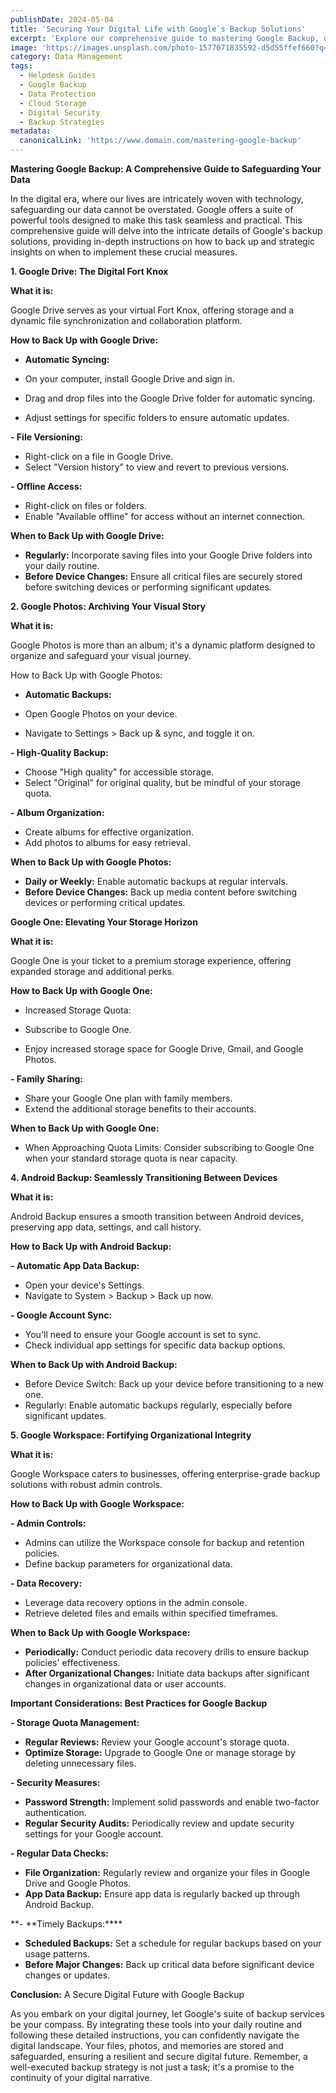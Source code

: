 ```yaml
---
publishDate: 2024-05-04
title: 'Securing Your Digital Life with Google`s Backup Solutions'
excerpt: 'Explore our comprehensive guide to mastering Google Backup, offering detailed steps for safeguarding data across Google Drive, Google Photos, Google One, and more. Learn strategic backup and recovery methods to protect your digital assets effectively.'
image: 'https://images.unsplash.com/photo-1577071835592-d5d55ffef660?q=80&w=2370&auto=format&fit=crop&ixlib=rb-4.0.3&ixid=M3wxMjA3fDB8MHxwaG90by1wYWdlfHx8fGVufDB8fHx8fA%3D%3D'
category: Data Management
tags:
  - Helpdesk Guides
  - Google Backup
  - Data Protection
  - Cloud Storage
  - Digital Security
  - Backup Strategies
metadata:
  canonicalLink: 'https://www.domain.com/mastering-google-backup'
---
```


**Mastering Google Backup: A Comprehensive Guide to Safeguarding Your Data**

In the digital era, where our lives are intricately woven with technology, safeguarding our data cannot be overstated. Google offers a suite of powerful tools designed to make this task seamless and practical. This comprehensive guide will delve into the intricate details of Google's backup solutions, providing in-depth instructions on how to back up and strategic insights on when to implement these crucial measures.

**1. Google Drive: The Digital Fort Knox**

**What it is:**

Google Drive serves as your virtual Fort Knox, offering storage and a dynamic file synchronization and collaboration platform.

**How to Back Up with Google Drive:**

- **Automatic Syncing:**

- On your computer, install Google Drive and sign in.
- Drag and drop files into the Google Drive folder for automatic syncing.
- Adjust settings for specific folders to ensure automatic updates.

**- File Versioning:**

- Right-click on a file in Google Drive.
- Select "Version history" to view and revert to previous versions.

**- Offline Access:**

- Right-click on files or folders.
- Enable "Available offline" for access without an internet connection.

**When to Back Up with Google Drive:**

- **Regularly:** Incorporate saving files into your Google Drive folders into your daily routine.
- **Before Device Changes:** Ensure all critical files are securely stored before switching devices or performing significant updates.

**2. Google Photos: Archiving Your Visual Story**

**What it is:**

Google Photos is more than an album; it's a dynamic platform designed to organize and safeguard your visual journey.

How to Back Up with Google Photos:

- **Automatic Backups:**

- Open Google Photos on your device.
- Navigate to Settings > Back up & sync, and toggle it on.

**- High-Quality Backup:**

- Choose "High quality" for accessible storage.
- Select "Original" for original quality, but be mindful of your storage quota.

**- Album Organization:**

- Create albums for effective organization.
- Add photos to albums for easy retrieval.

**When to Back Up with Google Photos:**

- **Daily or Weekly:** Enable automatic backups at regular intervals.
- **Before Device Changes:** Back up media content before switching devices or performing critical updates.

**Google One: Elevating Your Storage Horizon**

**What it is:**

Google One is your ticket to a premium storage experience, offering expanded storage and additional perks.

**How to Back Up with Google One:**

- Increased Storage Quota:

- Subscribe to Google One.
- Enjoy increased storage space for Google Drive, Gmail, and Google Photos.

**- Family Sharing:**

- Share your Google One plan with family members.
- Extend the additional storage benefits to their accounts.

**When to Back Up with Google One:**

- When Approaching Quota Limits: Consider subscribing to Google One when your standard storage quota is near capacity.

**4. Android Backup: Seamlessly Transitioning Between Devices**

**What it is:**

Android Backup ensures a smooth transition between Android devices, preserving app data, settings, and call history.

**How to Back Up with Android Backup:**

**- Automatic App Data Backup:**

- Open your device's Settings.
- Navigate to System > Backup > Back up now.

**- Google Account Sync:**

- You'll need to ensure your Google account is set to sync.
- Check individual app settings for specific data backup options.

**When to Back Up with Android Backup:**

- Before Device Switch: Back up your device before transitioning to a new one.
- Regularly: Enable automatic backups regularly, especially before significant updates.

**5. Google Workspace: Fortifying Organizational Integrity**

**What it is:**

Google Workspace caters to businesses, offering enterprise-grade backup solutions with robust admin controls.

**How to Back Up with Google Workspace:**

**- Admin Controls:**

- Admins can utilize the Workspace console for backup and retention policies.
- Define backup parameters for organizational data.

**- Data Recovery:**

- Leverage data recovery options in the admin console.
- Retrieve deleted files and emails within specified timeframes.

**When to Back Up with Google Workspace:**

- **Periodically:** Conduct periodic data recovery drills to ensure backup policies' effectiveness.
- **After Organizational Changes:** Initiate data backups after significant changes in organizational data or user accounts.

**Important Considerations: Best Practices for Google Backup**

**- Storage Quota Management:**

- **Regular Reviews:** Review your Google account's storage quota.
- **Optimize Storage:** Upgrade to Google One or manage storage by deleting unnecessary files.

**- Security Measures:**

- **Password Strength:** Implement solid passwords and enable two-factor authentication.
- **Regular Security Audits:** Periodically review and update security settings for your Google account.

**- Regular Data Checks:**

- **File Organization:** Regularly review and organize your files in Google Drive and Google Photos.
- **App Data Backup:** Ensure app data is regularly backed up through Android Backup.

**- **Timely Backups:\*\*\*\*

- **Scheduled Backups:** Set a schedule for regular backups based on your usage patterns.
- **Before Major Changes:** Back up critical data before significant device changes or updates.

**Conclusion:** A Secure Digital Future with Google Backup

As you embark on your digital journey, let Google's suite of backup services be your compass. By integrating these tools into your daily routine and following these detailed instructions, you can confidently navigate the digital landscape. Your files, photos, and memories are stored and safeguarded, ensuring a resilient and secure digital future. Remember, a well-executed backup strategy is not just a task; it's a promise to the continuity of your digital narrative.
